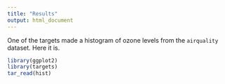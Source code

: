 ```yaml
---
title: "Results"
output: html_document
---
```


One of the targets made a histogram of ozone levels from the `airquality` dataset. Here it is.

```r
library(ggplot2)
library(targets)
tar_read(hist)
```
